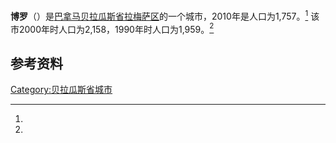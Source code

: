 {{Infobox settlement
|name                   = 博罗
|native_name            = Boró
|settlement_type        = [[市_(巴拿马)|市]]
|image_skyline          = 
|image_caption          = 
|image_alt              = 
|pushpin_map            =
|coordinates_display    = inline,title
|coordinates_region     = PA
|subdivision_type       = 国家
|subdivision_name       = {{flag|Panama}}
|subdivision_type1      = [[巴拿马行政区划|省份]]
|subdivision_name1      = [[贝拉瓜斯省|贝拉瓜斯省]]
|subdivision_type2      = [[区_(巴拿马)|区]]
|subdivision_name2      = [[拉梅萨区|拉梅萨区]]
|leader_title           = 
|leader_name            = 
|established_title      = 设立时间
|established_date       = 
|area_land_km2          = 71.7
|area_footnotes         = <ref name=inec>[http://www.contraloria.gob.pa/inec/archivos/P3601Cuadro11.xls {{Wayback|url=http://www.contraloria.gob.pa/inec/archivos/P3601Cuadro11.xls |date=20160304030354 }} "Cuadro 11 (Superficie, población y densidad de población en la República...)" [Table 11 (Area, population, and population density in the Republic...)<nowiki>]</nowiki>] (.xls). In {{cite web|title=Resultados Finales Básicos|trans-title=Basic Final Results|url=https://www.contraloria.gob.pa/inec/publicaciones/Publicaciones.aspx?ID_SUBCATEGORIA=59&ID_PUBLICACION=360&ID_IDIOMA=1&ID_CATEGORIA=13|publisher=[[巴拿马国家统计及普查局|巴拿马国家统计及普查局]]|accessdate=May 26, 2015|language=es|archive-date=2015-07-10|archive-url=https://web.archive.org/web/20150710070123/http://www.contraloria.gob.pa/inec/Publicaciones/Publicaciones.aspx?ID_SUBCATEGORIA=59&ID_PUBLICACION=360&ID_IDIOMA=1&ID_CATEGORIA=13|dead-url=no}}</ref>
|population_as_of       = 2010
|population_total       = 1757
|population_footnotes   = <ref name=inec/>
|population_density_km2 = 24.5
|population_note        = 人口密度数据由计算得出
|timezone1              = [[北美东部时区|东部时区]]
|utc_offset1            = −5
|latd                   = 
|latm                   = 
|lats                   = 
|latNS                  = 
|longd                  = 
|longm                  = 
|longs                  = 
|longEW                 = }}

'''博罗'''（{{lang-es|'''Boró'''}}）是[[巴拿马|巴拿马]][[贝拉瓜斯省|贝拉瓜斯省]][[拉梅萨区|拉梅萨区]]的一个城市，2010年是人口为1,757。<ref name=inec/> 该市2000年时人口为2,158，1990年时人口为1,959。<ref name=inec/>

==参考资料==
{{reflist}}

{{Veraguas Province}}

{{coord|8.1667|N|81.3000|W|display=title}}

[[Category:贝拉瓜斯省城市|Category:贝拉瓜斯省城市]]

{{Panama-geo-stub}}